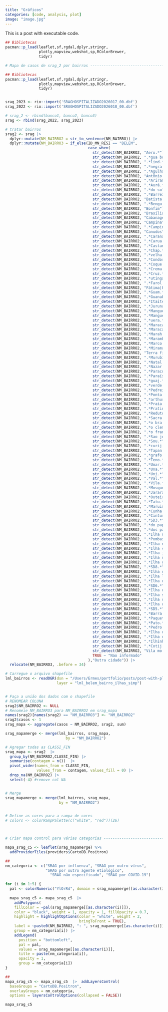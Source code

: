 ```yaml
---
title: "Gráficos"
categories: [code, analysis, plot]
image: "image.jpg"
---
```


This is a post with executable code.

```r
## Bibliotecas
pacman::p_load(leaflet,sf,rgdal,dplyr,stringr,
               plotly,mapview,webshot,sp,RColorBrewer,
               tidyr)

# Mapa de casos de srag_2 por bairros ---------------------------------------

## Bibliotecas
pacman::p_load(leaflet,sf,rgdal,dplyr,stringr,
               plotly,mapview,webshot,sp,RColorBrewer,
               tidyr)


srag_2023 <- rio::import('SRAGHOSPITALIZADO2026017_00.dbf')
srag_2022 <- rio::import('SRAGHOSPITALIZADO2026018_00.dbf')

# srag_2 <- rbind(banco1, banco2, banco3)
srag <- rbind(srag_2022, srag_2023)

# tratar bairros
srag2 <- srag |>
  dplyr::mutate(NM_BAIRRO2 = str_to_sentence(NM_BAIRRO)) |>
  dplyr::mutate(NM_BAIRRO3 = if_else(ID_MN_RESI == "BELEM",
                                     case_when(
                                       str_detect(NM_BAIRRO2, "Aero.*") ~ "Aeroporto",
                                       str_detect(NM_BAIRRO2, ".*gua boa.*") ~ "Água Boa",
                                       str_detect(NM_BAIRRO2, ".*lind.*") ~ "Águas Lindas",
                                       str_detect(NM_BAIRRO2, ".*negra.*") ~ "Águas Negras",
                                       str_detect(NM_BAIRRO2, ".*Agulha.*") ~ "Agulha",
                                       str_detect(NM_BAIRRO2, "Antônio lemos") ~ "Antônio Lemos",
                                       str_detect(NM_BAIRRO2, ".*Ariramb.*") ~ "Arirambá",
                                       str_detect(NM_BAIRRO2, ".*Aurá.*") ~ "Aurá",
                                       str_detect(NM_BAIRRO2, ".*do sol.*") ~ "Baía do Sol" ,
                                       str_detect(NM_BAIRRO2, ".*Barreiro.*") ~ "Barreiro",
                                       str_detect(NM_BAIRRO2, "Batista campos") ~ "Batista Campos",
                                       str_detect(NM_BAIRRO2, ".*Bengu.*") ~ "Benguí",
                                       str_detect(NM_BAIRRO2, "Bonfim") ~ "Bonfim",
                                       str_detect(NM_BAIRRO2, "Brasilia|Brasília") ~ "Brasília",
                                       str_detect(NM_BAIRRO2, "Cabanagem") ~ "Cabanagem",
                                       str_detect(NM_BAIRRO2, "Campina") ~ "Campina",
                                       str_detect(NM_BAIRRO2, ".*Campina de ico.*|.*Campina ico.*") ~ "Campina de Icoaraci",
                                       str_detect(NM_BAIRRO2, "Canudos") ~ "Canudos",
                                       str_detect(NM_BAIRRO2, ".*Carana.*") ~ "Carananduba",
                                       str_detect(NM_BAIRRO2, ".*Carua.*") ~ "Caruara",
                                       str_detect(NM_BAIRRO2, ".*Castanh.*") ~ "Castanheira",
                                       str_detect(NM_BAIRRO2, ".*Chap.*") ~ "Chapéu Virado",
                                       str_detect(NM_BAIRRO2, ".*velha.*") ~ "Cidade Velha",
                                       str_detect(NM_BAIRRO2, ".*Condor.*") ~ "Condor",
                                       str_detect(NM_BAIRRO2, ".*Coque.*") ~ "Coqueiro",
                                       str_detect(NM_BAIRRO2, ".*Crema.*") ~ "Cremação",
                                       str_detect(NM_BAIRRO2, ".*Cruz.*") ~ "Cruzeiro",
                                       str_detect(NM_BAIRRO2, ".*utinga.*|.*Curio.*") ~ "Curió-Utinga",
                                       str_detect(NM_BAIRRO2, ".*Farol.*") ~ "Farol",
                                       str_detect(NM_BAIRRO2, "Fátima|Fatima")  ~ "Fátima",
                                       str_detect(NM_BAIRRO2, ".*Guam.*") ~ "Guamá",
                                       str_detect(NM_BAIRRO2, ".*Guanabara.*") ~ "Guanabara",
                                       str_detect(NM_BAIRRO2, ".*Itaiteua.*") ~ "Itaiteua",
                                       str_detect(NM_BAIRRO2, ".*Jurunas.*|.*Jorunas.*")  ~ "Jurunas",
                                       str_detect(NM_BAIRRO2, ".*Mangueirão.*|.*Mangueirao.*")  ~ "Mangueirão",
                                       str_detect(NM_BAIRRO2, ".*Mangueiras.*") ~ "Mangueiras",
                                       str_detect(NM_BAIRRO2, ".*uera.*") ~ "Maracacuera",
                                       str_detect(NM_BAIRRO2, ".*Maracajá.*|.*Maracaja.*") ~ "Maracajá",
                                       str_detect(NM_BAIRRO2, ".*Maracanga.*") ~ "Maracangalha",
                                       str_detect(NM_BAIRRO2, ".*Marah.*") ~ "Marahú",
                                       str_detect(NM_BAIRRO2, ".*Maramb.*") ~ "Marambaia",
                                       str_detect(NM_BAIRRO2, ".*Marco.*") ~ "Marco",
                                       str_detect(NM_BAIRRO2, ".*Miramar.*") ~ "Miramar",
                                       str_detect(NM_BAIRRO2, "Terra firme|Montese") ~ "Montese (Terra Firme)",
                                       str_detect(NM_BAIRRO2, ".*Murubira.*") ~ "Murubira",
                                       str_detect(NM_BAIRRO2, ".*Natal.*") ~ "Natal do Murubira",
                                       str_detect(NM_BAIRRO2, ".*Nazar.*") ~ "Nazaré",
                                       str_detect(NM_BAIRRO2, ".*Paracu.*") ~ "Paracuri",
                                       str_detect(NM_BAIRRO2, ".*Paraíso.*|.*Paraiso.*") ~ "Paraíso",
                                       str_detect(NM_BAIRRO2, ".*guaj.*") ~ "Parque Guajará",
                                       str_detect(NM_BAIRRO2, ".*verde.*") ~ "Parque Verde",
                                       str_detect(NM_BAIRRO2, ".*Pedreira.*") ~ "Pedreira",
                                       str_detect(NM_BAIRRO2, ".*Ponta grossa.*") ~ "Ponta Grossa",
                                       str_detect(NM_BAIRRO2, ".*arthur.*") ~ "Porto Arthur",
                                       str_detect(NM_BAIRRO2, ".*Praia.*") ~ "Praia Grande",
                                       str_detect(NM_BAIRRO2, ".*Pratinha.*") ~ "Pratinha",
                                       str_detect(NM_BAIRRO2, ".*Reduto.*") ~ "Reduto",
                                       str_detect(NM_BAIRRO2, ".*Sacra.*") ~ "Sacramenta",
                                       str_detect(NM_BAIRRO2, ".*o bra.*") ~ "São Bras",
                                       str_detect(NM_BAIRRO2, ".*o clemente.*") ~ "São Clemente",
                                       str_detect(NM_BAIRRO2, ".*o francisco.*") ~ "São Francisco",
                                       str_detect(NM_BAIRRO2, ".*Sao joao.*|.*São joao.*") ~ "São João do Outeiro",
                                       str_detect(NM_BAIRRO2, ".*Sou.*") ~ "Souza",
                                       str_detect(NM_BAIRRO2, ".*curij.*") ~ "Sucurijuquara",
                                       str_detect(NM_BAIRRO2, ".*Tapan.*") ~ "Tapanã",
                                       str_detect(NM_BAIRRO2, ".*grafo.*") ~ "Telégrafo",
                                       str_detect(NM_BAIRRO2, ".*Teno.*") ~ "Tenoné",
                                       str_detect(NM_BAIRRO2, ".*Umar.*") ~ "Umarizal",
                                       str_detect(NM_BAIRRO2, ".*Una.*") ~ "Una",
                                       str_detect(NM_BAIRRO2, ".*Uni.*") ~ "Universitário",
                                       str_detect(NM_BAIRRO2, ".*Val.*") ~ "Val-de-Cães",
                                       str_detect(NM_BAIRRO2, ".*Vila.*") ~ "Vila",
                                       str_detect(NM_BAIRRO2, ".*Mosqueiro.*|.*Rural mos.*") ~ "Ilha de Mosqueiro",
                                       str_detect(NM_BAIRRO2, ".*Jararaquinha.*") ~ "Ilha Jararaquinha",
                                       str_detect(NM_BAIRRO2, ".*Outeiro.*|.*Rural de out.*") ~ "Ilha de Caratateua",
                                       str_detect(NM_BAIRRO2, ".*Tatu.*") ~ "Ilha Tatuóca",
                                       str_detect(NM_BAIRRO2, ".*Maruim.*") ~ "Ilha do Maruim I",
                                       str_detect(NM_BAIRRO2, ".*Cunha.*") ~ "Ilha Paulo da Cunha",
                                       str_detect(NM_BAIRRO2, ".*Cintura.*") ~ "Ilha do Cintura",
                                       str_detect(NM_BAIRRO2, ".*SD3.*") ~ "Ilha SD3",
                                       str_detect(NM_BAIRRO2, ".*do papa.*") ~ "Ilha do Papagaio",
                                       str_detect(NM_BAIRRO2, ".*dos papa.*") ~ "Ilha dos Papagaios",
                                       str_detect(NM_BAIRRO2, ".*Ilha nova.*") ~ "Ilha Nova",
                                       str_detect(NM_BAIRRO2, ".*Pombas.*") ~ "Ilha das Pombas",
                                       str_detect(NM_BAIRRO2, ".*Ilha negra.*") ~ "Ilha Negra",
                                       str_detect(NM_BAIRRO2, ".*Ilha coroinha.*") ~ "Ilha Coroinha",
                                       str_detect(NM_BAIRRO2, ".*Ilha jutuba.*") ~ "Ilha Jutuba",
                                       str_detect(NM_BAIRRO2, ".*Ilha de cunu.*") ~ "Ilha de Cunuari",
                                       str_detect(NM_BAIRRO2, ".*Ilha guaribas.*") ~ "Ilha Guaribas",
                                       str_detect(NM_BAIRRO2, ".*SD8.*") ~ "Ilha SD8",
                                       str_detect(NM_BAIRRO2, ".*Ilha do meio.*") ~ "Ilha do Meio",
                                       str_detect(NM_BAIRRO2, ".*Ilha longa.*") ~ "Ilha Longa",
                                       str_detect(NM_BAIRRO2, ".*Ilha do comb.*") ~ "Ilha do Combu",
                                       str_detect(NM_BAIRRO2, ".*SD6.*") ~ "Ilha SD6",
                                       str_detect(NM_BAIRRO2, ".*Ilha do murutura.*") ~ "Ilha do Murutura",
                                       str_detect(NM_BAIRRO2, ".*Ilha santa cruz.*") ~ "Ilha Santa Cruz",
                                       str_detect(NM_BAIRRO2, ".*Ilha do cruz.*") ~ "Ilha do Cruzador",
                                       str_detect(NM_BAIRRO2, ".*Ilha do maruim II.*") ~ "Ilha do Maruim II",
                                       str_detect(NM_BAIRRO2, ".*SD5.*") ~ "Ilha SD5",
                                       str_detect(NM_BAIRRO2, ".*Barra.*") ~ "Ilha da Barra",
                                       str_detect(NM_BAIRRO2, ".*Paquet.*") ~ "Ilha de Paquetá ou Urubuoca",
                                       str_detect(NM_BAIRRO2, ".*Pato.*") ~ "Ilha dos Patos",
                                       str_detect(NM_BAIRRO2, ".*Pedro.*") ~ "Ilha São Pedro",
                                       str_detect(NM_BAIRRO2, ".*Ilha do maracuj.*") ~ "Ilha do Maracujá",
                                       str_detect(NM_BAIRRO2, ".*Ilha da concei.*") ~ "Ilha da Conceição",
                                       str_detect(NM_BAIRRO2, ".*Ilhinha.*") ~ "Ilhinha",
                                       str_detect(NM_BAIRRO2, ".*Cotij.*") ~ "Ilha de Cotijuba",
                                       str_detect(NM_BAIRRO2, "Vila mo|Vila nosq|Vila do mos|Vila de|Vila") ~ "Vila",
                                       TRUE ~ "Nao informado"
                                     ),"Outra cidade")) |>
  relocate(NM_BAIRRO3, .before = 34)

# Carregue o arquivo shapefile
lml_bairros <- readOGR(dsn = "/Users/Ermes/portfolio/posts/post-with-plot/",
                       layer = "lml_belem_bairro_ilhas_simp")


# Faça a união dos dados com o shapefile
# RENOMEAR COLUNA
srag2$NM_BAIRRO2 <- NULL
# Renomeie NM_BAIRRO3 para NM_BAIRRO2 em srag_mapa
names(srag2)[names(srag2) == "NM_BAIRRO3"] <- "NM_BAIRRO2"
srag2$casos <- 1
srag_mapa <- aggregate(casos ~ NM_BAIRRO2, srag2, sum)

srag_mapamerge <- merge(lml_bairros, srag_mapa,
                           by = "NM_BAIRRO2")

# Agregar todas as CLASSI_FIN
srag_mapa <- srag2  |>
  group_by(NM_BAIRRO2,CLASSI_FIN) |> 
  summarise(contagem = n())  |> 
  pivot_wider(names_from = CLASSI_FIN,
              values_from = contagem, values_fill = 0) |> 
  drop_na(NM_BAIRRO2) |> 
  select(-4) #remove col NA


# Merge
srag_mapamerge <- merge(lml_bairros, srag_mapa,
                        by = "NM_BAIRRO2")


# Define as cores para a rampa de cores
# colors <- colorRampPalette(c("white", "red"))(26)



# Criar mapa control para várias categorias -------------------------------

mapa_srag_c5 <- leaflet(srag_mapamerge) %>%
  addProviderTiles(providers$CartoDB.Positron)

##
nm_categoria <- c("SRAG por influenza", "SRAG por outro vírus",
                  "SRAG por outro agente etiológico",
                    "SRAG não especificado", "SRAG por COVID-19")

for (i in 1:5) {
  pal <- colorNumeric("YlOrRd", domain = srag_mapamerge[[as.character(i)]])
  
  mapa_srag_c5 <- mapa_srag_c5  |>  
    addPolygons(
    fillColor = ~pal(srag_mapamerge[[as.character(i)]]),
    color = "black", weight = 1, opacity = 1, fillOpacity = 0.7,
    highlight = highlightOptions(color = "white", weight = 2,
                                 bringToFront = TRUE),
    label = ~paste0(NM_BAIRRO2, ": ", srag_mapamerge[[as.character(i)]]),
    group = nm_categoria[i]) |> 
    addLegend(
      position = "bottomleft",
      pal = pal,
      values = srag_mapamerge[[as.character(i)]],
      title = paste(nm_categoria[i]),
      opacity = 1,
      group = nm_categoria[i])
}

##
mapa_srag_c5 <- mapa_srag_c5  |>  addLayersControl(
  baseGroups = "CartoDB.Positron",
  overlayGroups = nm_categoria,
  options = layersControlOptions(collapsed = FALSE))

mapa_srag_c5
```
